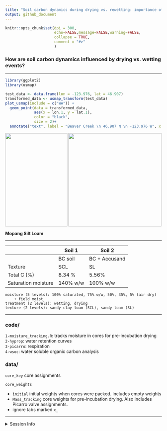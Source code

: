 ```yaml
---
title: "Soil carbon dynamics during drying vs. rewetting: importance of antecedent moisture conditions"
output: github_document
---
```


```r
knitr::opts_chunk$set(dpi = 300,
                      echo=FALSE,message=FALSE,warning=FALSE,
                      collapse = TRUE,
                      comment = "#>"
                      )
```

### How are soil carbon dynamics influenced by drying vs. wetting events? 

---

```r
library(ggplot2)
library(usmap)

test_data <- data.frame(lon = -123.976, lat = 46.907)
transformed_data <- usmap_transform(test_data)
plot_usmap(include = c("WA")) + 
  geom_point(data = transformed_data, 
             aes(x = lon.1, y = lat.1), 
             color = "black",
             size = 2)+
  annotate("text", label = "Beaver Creek \n 46.907 N \n -123.976 W", x = -1670500, y = 482693.1, size=1.5)
```

<img align="left" height = "300" width = "200" src="readme_files/Mopang_BC15.JPG">
<img align="center" height = "300" width = "300" src="readme_files/figure-gfm/map-1.png">


**Mopang Silt Loam**  

---

||Soil 1|Soil 2|
|--|--|--|
|| BC soil | BC + Accusand|
Texture| SCL | SL|
Total C (%)| 8.34 %| 5.56% |
Saturation moisture| 140% w/w| 100% w/w

	moisture (5 levels): 100% saturated, 75% w/w, 50%, 35%, 5% (air dry)
		+ field moist  
	treatment (2 levels): wetting, drying  
	texture (2 levels): sandy clay loam (SCL), sandy loam (SL)  

----

### code/
`1-moisture_tracking.R`:	tracks moisture in cores for pre-incubation drying  
`2-hyprop`: water retention curves  
`3-picarro`: respiration  
`4-wsoc`: water soluble organic carbon analysis


### data/
`core_key` core assignments

`core_weights` 

 - `initial` initial weights when cores were packed. includes empty weights
 - `Mass_tracking` core weights for pre-incubation drying. Also includes Picarro valve assignments.
 - ignore tabs marked `x_`
 
 
----
 
<details>
  <summary>Session Info</summary>

date: `r Sys.Date()`
  
```r
sessionInfo()
```

</details>

